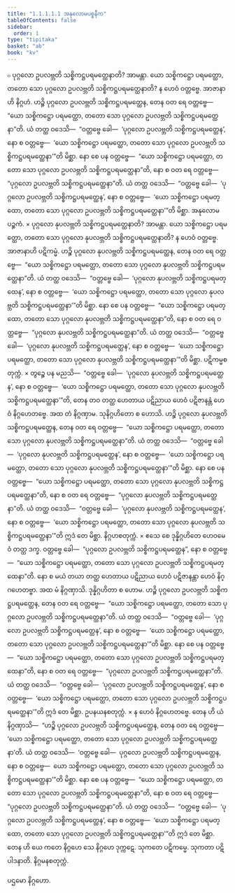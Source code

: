 ```yaml
---
title: "1.1.1.1.1 အနုလောမပစ္စနီက"
tableOfContents: false
sidebar:
  order: 1
type: "tipitaka"
basket: "ab"
book: "kv"
---
```



<DynamicBreadcrumb />

<Division number="1" book="kv">

<Paragraph number="2" book="kv">
๐ ပုဂ္ဂလော ဥပလဗ္ဘတိ သစ္စိကဋ္ဌပရမတ္ထေနာတိ? အာမန္တာ. ယော သစ္စိကဋ္ဌော ပရမတ္ထော, တတော သော ပုဂ္ဂလော ဥပလဗ္ဘတိ သစ္စိကဋ္ဌပရမတ္ထေနာတိ? န ဟေဝံ ဝတ္တဗ္ဗေ.
</Paragraph>

<Paragraph number="3" book="kv">
အာဇာနာဟိ နိဂ္ဂဟံ. ဟဉ္စိ ပုဂ္ဂလော ဥပလဗ္ဘတိ သစ္စိကဋ္ဌပရမတ္ထေန, တေန ဝတ ရေ ဝတ္တဗ္ဗေ—  “ယော သစ္စိကဋ္ဌော ပရမတ္ထော, တတော သော ပုဂ္ဂလော ဥပလဗ္ဘတိ သစ္စိကဋ္ဌပရမတ္ထေနာ”တိ. ယံ တတ္ထ ဝဒေသိ—  “ဝတ္တဗ္ဗေ ခေါ—  ‘ပုဂ္ဂလော ဥပလဗ္ဘတိ သစ္စိကဋ္ဌပရမတ္ထေန’, နော စ ဝတ္တဗ္ဗေ—  ‘ယော သစ္စိကဋ္ဌော ပရမတ္ထော, တတော သော ပုဂ္ဂလော ဥပလဗ္ဘတိ သစ္စိကဋ္ဌပရမတ္ထေနာ’”တိ မိစ္ဆာ.
</Paragraph>

<Paragraph number="4" book="kv">
နော စေ ပန ဝတ္တဗ္ဗေ—  “ယော သစ္စိကဋ္ဌော ပရမတ္ထော, တတော သော ပုဂ္ဂလော ဥပလဗ္ဘတိ သစ္စိကဋ္ဌပရမတ္ထေနာ”တိ, နော စ ဝတ ရေ ဝတ္တဗ္ဗေ—  “ပုဂ္ဂလော ဥပလဗ္ဘတိ သစ္စိကဋ္ဌပရမတ္ထေနာ”တိ. ယံ တတ္ထ ဝဒေသိ—  “ဝတ္တဗ္ဗေ ခေါ—  ‘ပုဂ္ဂလော ဥပလဗ္ဘတိ သစ္စိကဋ္ဌပရမတ္ထေန’, နော စ ဝတ္တဗ္ဗေ—  ‘ယော သစ္စိကဋ္ဌော ပရမတ္ထော, တတော သော ပုဂ္ဂလော ဥပလဗ္ဘတိ သစ္စိကဋ္ဌပရမတ္ထေနာ’”တိ မိစ္ဆာ.

</Paragraph>
</Division>

<Paragraph number="5" type="center" book="kv">
အနုလောမပဉ္စကံ.


</Paragraph>

<Division number="2" book="kv">

<Paragraph number="6" book="kv">
× ပုဂ္ဂလော နုပလဗ္ဘတိ သစ္စိကဋ္ဌပရမတ္ထေနာတိ? အာမန္တာ. ယော သစ္စိကဋ္ဌော ပရမတ္ထော, တတော သော ပုဂ္ဂလော နုပလဗ္ဘတိ သစ္စိကဋ္ဌပရမတ္ထေနာတိ? န ဟေဝံ ဝတ္တဗ္ဗေ.
</Paragraph>

<Paragraph number="7" book="kv">
အာဇာနာဟိ ပဋိကမ္မံ. ဟဉ္စိ ပုဂ္ဂလော နုပလဗ္ဘတိ သစ္စိကဋ္ဌပရမတ္ထေန, တေန ဝတ ရေ ဝတ္တဗ္ဗေ—  “ယော သစ္စိကဋ္ဌော ပရမတ္ထော, တတော သော ပုဂ္ဂလော နုပလဗ္ဘတိ သစ္စိကဋ္ဌပရမတ္ထေနာ”တိ. ယံ တတ္ထ ဝဒေသိ—  “ဝတ္တဗ္ဗေ ခေါ—  ‘ပုဂ္ဂလော နုပလဗ္ဘတိ သစ္စိကဋ္ဌပရမတ္ထေန’, နော စ ဝတ္တဗ္ဗေ—  ‘ယော သစ္စိကဋ္ဌော ပရမတ္ထော, တတော သော ပုဂ္ဂလော နုပလဗ္ဘတိ သစ္စိကဋ္ဌပရမတ္ထေနာ’”တိ မိစ္ဆာ.
</Paragraph>

<Paragraph number="8" book="kv">
နော စေ ပန ဝတ္တဗ္ဗေ—  “ယော သစ္စိကဋ္ဌော ပရမတ္ထော, တတော သော ပုဂ္ဂလော နုပလဗ္ဘတိ သစ္စိကဋ္ဌပရမတ္ထေနာ”တိ, နော စ ဝတ ရေ ဝတ္တဗ္ဗေ—  “ပုဂ္ဂလော နုပလဗ္ဘတိ သစ္စိကဋ္ဌပရမတ္ထေနာ”တိ. ယံ တတ္ထ ဝဒေသိ—  “ဝတ္တဗ္ဗေ ခေါ—  ‘ပုဂ္ဂလော နုပလဗ္ဘတိ သစ္စိကဋ္ဌပရမတ္ထေန’, နော စ ဝတ္တဗ္ဗေ—  ‘ယော သစ္စိကဋ္ဌော ပရမတ္ထော, တတော သော ပုဂ္ဂလော နုပလဗ္ဘတိ သစ္စိကဋ္ဌပရမတ္ထေနာ’”တိ မိစ္ဆာ.

</Paragraph>
</Division>

<Paragraph number="9" type="center" book="kv">
ပဋိကမ္မစတုက္ကံ.


</Paragraph>

<Division number="3" book="kv">

<Paragraph number="10" book="kv">
× တွဉ္စေ ပန မညသိ—  “ဝတ္တဗ္ဗေ ခေါ—  ‘ပုဂ္ဂလော နုပလဗ္ဘတိ သစ္စိကဋ္ဌပရမတ္ထေန’, နော စ ဝတ္တဗ္ဗေ—  ‘ယော သစ္စိကဋ္ဌော ပရမတ္ထော, တတော သော ပုဂ္ဂလော နုပလဗ္ဘတိ သစ္စိကဋ္ဌပရမတ္ထေနာ’”တိ, တေန တဝ တတ္ထ ဟေတာယ ပဋိညာယ ဟေဝံ ပဋိဇာနန္တံ ဟေဝံ နိဂ္ဂဟေတဗ္ဗေ. အထ တံ နိဂ္ဂဏှာမ. သုနိဂ္ဂဟိတော စ ဟောသိ.
</Paragraph>

<Paragraph number="11" book="kv">
ဟဉ္စိ ပုဂ္ဂလော နုပလဗ္ဘတိ သစ္စိကဋ္ဌပရမတ္ထေန, တေန ဝတ ရေ ဝတ္တဗ္ဗေ—  “ယော သစ္စိကဋ္ဌော ပရမတ္ထော, တတော သော ပုဂ္ဂလော နုပလဗ္ဘတိ သစ္စိကဋ္ဌပရမတ္ထေနာ”တိ. ယံ တတ္ထ ဝဒေသိ—  “ဝတ္တဗ္ဗေ ခေါ—  ‘ပုဂ္ဂလော နုပလဗ္ဘတိ သစ္စိကဋ္ဌပရမတ္ထေန’, နော စ ဝတ္တဗ္ဗေ—  ‘ယော သစ္စိကဋ္ဌော ပရမတ္ထော, တတော သော ပုဂ္ဂလော နုပလဗ္ဘတိ သစ္စိကဋ္ဌပရမတ္ထေနာ’”တိ မိစ္ဆာ.
</Paragraph>

<Paragraph number="12" book="kv">
နော စေ ပန ဝတ္တဗ္ဗေ—  “ယော သစ္စိကဋ္ဌော ပရမတ္ထော, တတော သော ပုဂ္ဂလော နုပလဗ္ဘတိ သစ္စိကဋ္ဌပရမတ္ထေနာ”တိ, နော စ ဝတ ရေ ဝတ္တဗ္ဗေ—  “ပုဂ္ဂလော နုပလဗ္ဘတိ သစ္စိကဋ္ဌပရမတ္ထေနာ”တိ. ယံ တတ္ထ ဝဒေသိ—  “ဝတ္တဗ္ဗေ ခေါ—  ‘ပုဂ္ဂလော နုပလဗ္ဘတိ သစ္စိကဋ္ဌပရမတ္ထေန’, နော စ ဝတ္တဗ္ဗေ—  ‘ယော သစ္စိကဋ္ဌော ပရမတ္ထော, တတော သော ပုဂ္ဂလော နုပလဗ္ဘတိ သစ္စိကဋ္ဌပရမတ္ထေနာ’”တိ ဣဒံ တေ မိစ္ဆာ.

</Paragraph>
</Division>

<Paragraph number="13" type="center" book="kv">
နိဂ္ဂဟစတုက္ကံ.


</Paragraph>

<Division number="4" book="kv">

<Paragraph number="14" book="kv">
× ဧသေ စေ ဒုန္နိဂ္ဂဟိတေ ဟေဝမေဝံ တတ္ထ ဒက္ခ. ဝတ္တဗ္ဗေ ခေါ—  “ပုဂ္ဂလော ဥပလဗ္ဘတိ သစ္စိကဋ္ဌပရမတ္ထေန”, နော စ ဝတ္တဗ္ဗေ—  “ယော သစ္စိကဋ္ဌော ပရမတ္ထော, တတော သော ပုဂ္ဂလော ဥပလဗ္ဘတိ သစ္စိကဋ္ဌပရမတ္ထေနာ”တိ. နော စ မယံ တယာ တတ္ထ ဟေတာယ ပဋိညာယ ဟေဝံ ပဋိဇာနန္တာ ဟေဝံ နိဂ္ဂဟေတဗ္ဗာ. အထ မံ နိဂ္ဂဏှာသိ. ဒုန္နိဂ္ဂဟိတာ စ ဟောမ.
</Paragraph>

<Paragraph number="15" book="kv">
ဟဉ္စိ ပုဂ္ဂလော ဥပလဗ္ဘတိ သစ္စိကဋ္ဌပရမတ္ထေန, တေန ဝတ ရေ ဝတ္တဗ္ဗေ—  “ယော သစ္စိကဋ္ဌော ပရမတ္ထော, တတော သော ပုဂ္ဂလော ဥပလဗ္ဘတိ သစ္စိကဋ္ဌပရမတ္ထေနာ”တိ. ယံ တတ္ထ ဝဒေသိ—  “ဝတ္တဗ္ဗေ ခေါ—  ‘ပုဂ္ဂလော ဥပလဗ္ဘတိ သစ္စိကဋ္ဌပရမတ္ထေန’, နော စ ဝတ္တဗ္ဗေ—  ‘ယော သစ္စိကဋ္ဌော ပရမတ္ထော, တတော သော ပုဂ္ဂလော ဥပလဗ္ဘတိ သစ္စိကဋ္ဌပရမတ္ထေနာ’”တိ မိစ္ဆာ.
</Paragraph>

<Paragraph number="16" book="kv">
နော စေ ပန ဝတ္တဗ္ဗေ—  “ယော သစ္စိကဋ္ဌော ပရမတ္ထော, တတော သော ပုဂ္ဂလော ဥပလဗ္ဘတိ သစ္စိကဋ္ဌပရမတ္ထေနာ”တိ, နော စ ဝတ ရေ ဝတ္တဗ္ဗေ—  “ပုဂ္ဂလော ဥပလဗ္ဘတိ သစ္စိကဋ္ဌပရမတ္ထေနာ”တိ. ယံ တတ္ထ ဝဒေသိ—  “ဝတ္တဗ္ဗေ ခေါ—  ‘ပုဂ္ဂလော ဥပလဗ္ဘတိ သစ္စိကဋ္ဌပရမတ္ထေန’, နော စ ဝတ္တဗ္ဗေ—  ‘ယော သစ္စိကဋ္ဌော ပရမတ္ထော, တတော သော ပုဂ္ဂလော ဥပလဗ္ဘတိ သစ္စိကဋ္ဌပရမတ္ထေနာ’”တိ ဣဒံ တေ မိစ္ဆာ.

</Paragraph>
</Division>

<Paragraph number="17" type="center" book="kv">
ဥပနယနစတုက္ကံ.


</Paragraph>

<Division number="5" book="kv">

<Paragraph number="18" book="kv">
× န ဟေဝံ နိဂ္ဂဟေတဗ္ဗေ. တေန ဟိ ယံ နိဂ္ဂဏှာသိ—  “ဟဉ္စိ ပုဂ္ဂလော ဥပလဗ္ဘတိ သစ္စိကဋ္ဌပရမတ္ထေန, တေန ဝတ ရေ ဝတ္တဗ္ဗေ—  ‘ယော သစ္စိကဋ္ဌော ပရမတ္ထော, တတော သော ပုဂ္ဂလော ဥပလဗ္ဘတိ သစ္စိကဋ္ဌပရမတ္ထေနာ’တိ. ယံ တတ္ထ ဝဒေသိ—  ‘ဝတ္တဗ္ဗေ ခေါ—  ပုဂ္ဂလော ဥပလဗ္ဘတိ သစ္စိကဋ္ဌပရမတ္ထေန, နော စ ဝတ္တဗ္ဗေ—  ယော သစ္စိကဋ္ဌော ပရမတ္ထော, တတော သော ပုဂ္ဂလော ဥပလဗ္ဘတိ သစ္စိကဋ္ဌပရမတ္ထေနာ’”တိ မိစ္ဆာ.
</Paragraph>

<Paragraph number="19" book="kv">
နော စေ ပန ဝတ္တဗ္ဗေ—  “ယော သစ္စိကဋ္ဌော ပရမတ္ထော, တတော သော ပုဂ္ဂလော ဥပလဗ္ဘတိ သစ္စိကဋ္ဌပရမတ္ထေနာ”တိ, နော စ ဝတ ရေ ဝတ္တဗ္ဗေ—  “ပုဂ္ဂလော ဥပလဗ္ဘတိ သစ္စိကဋ္ဌပရမတ္ထေနာ”တိ. ယံ တတ္ထ ဝဒေသိ—  “ဝတ္တဗ္ဗေ ခေါ—  ‘ပုဂ္ဂလော ဥပလဗ္ဘတိ သစ္စိကဋ္ဌပရမတ္ထေန’, နော စ ဝတ္တဗ္ဗေ—  ‘ယော သစ္စိကဋ္ဌော ပရမတ္ထော, တတော သော ပုဂ္ဂလော ဥပလဗ္ဘတိ သစ္စိကဋ္ဌပရမတ္ထေနာ’”တိ ဣဒံ တေ မိစ္ဆာ. တေန ဟိ ယေ ကတေ နိဂ္ဂဟေ သေ နိဂ္ဂဟေ ဒုက္ကဋေ. သုကတေ ပဋိကမ္မေ. သုကတာ ပဋိပါဒနာတိ.

</Paragraph>
</Division>

<Paragraph number="20" type="center" book="kv">
နိဂ္ဂမနစတုက္ကံ.

  
ပဌမော နိဂ္ဂဟော.
</Paragraph>